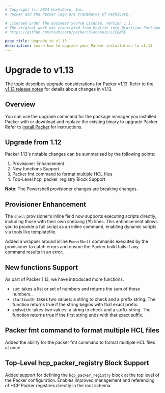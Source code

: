 ```yaml
---
# Copyright (c) 2024 HashiCorp, Inc.
# Packer and the Packer logo are trademarks of HashiCorp.

# Licensed under the Business Source License, Version 1.1.
# The original work was translated from English into Brazilian Portuguese.
# https://github.com/hashicorp/packer/blob/main/LICENSE

page_title: Upgrade to v1.13
description: Learn how to upgrade your Packer installation to v1.13
---
```


# Upgrade to v1.13

The topic describes upgrade considerations for Packer v1.13. Refer to the [v1.13 release notes](/packer/docs/release-notes/v1_13) for details about changes in v1.13.

## Overview

You can use the upgrade command for the package manager you installed Packer with or download and replace the existing binary to upgrade Packer. Refer to [Install Packer](https://developer.hashicorp.com/packer/install) for instructions.

## Upgrade from 1.12

Packer 1.13's notable changes can be summarised by the following points:

1. Provisioner Enhancement
2. New functions Support
3. Packer fmt command to format multiple HCL files
4. Top-Level hcp_packer_registry Block Support

**Note**: The Powershell provisioner changes are breaking changes.

## Provisioner Enhancement

The `shell` provisioner’s inline field now supports executing scripts directly, including those with their own shebang (#!) lines.
This enhancement allows you to provide a full script as an inline command, enabling dynamic scripts via tools like templatefile.

Added a wrapper around inline `PowerShell` commands executed by the provisioner to catch errors and ensure the Packer build fails if any command results in an error.

## New functions Support

As part of Packer 1.13, we have introduced more functions.

* `sum`: takes a list or set of numbers and returns the sum of those numbers..
* `startswith`: takes two values: a string to check and a prefix string. The function returns true if the string begins with that exact prefix.
* `endswith`: takes two values: a string to check and a suffix string. The function returns true if the first string ends with that exact suffix.

## Packer fmt command to format multiple HCL files

Added the ability for the packer fmt command to format multiple HCL files at once.

## Top-Level hcp_packer_registry Block Support

Added support for defining the `hcp_packer_registry` block at the top level of the Packer configuration. Enables improved management and referencing of HCP Packer registries directly in the root schema.


